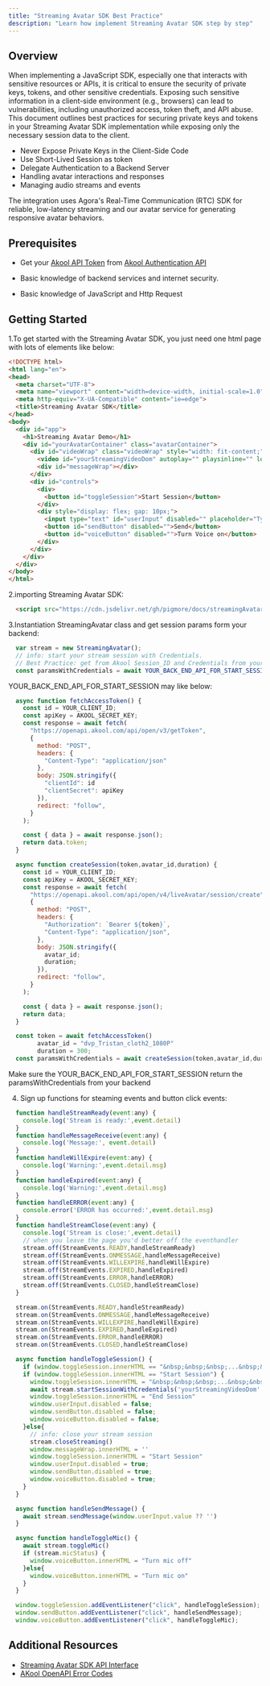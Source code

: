 ```yaml
---
title: "Streaming Avatar SDK Best Practice"
description: "Learn how implement Streaming Avatar SDK step by step"
---
```


## Overview

When implementing a JavaScript SDK, especially one that interacts with sensitive resources or APIs, it is critical to ensure the security of private keys, tokens, and other sensitive credentials. Exposing such sensitive information in a client-side environment (e.g., browsers) can lead to vulnerabilities, including unauthorized access, token theft, and API abuse. This document outlines best practices for securing private keys and tokens in your Streaming Avatar SDK implementation while exposing only the necessary session data to the client.

- Never Expose Private Keys in the Client-Side Code
- Use Short-Lived Session as token
- Delegate Authentication to a Backend Server
- Handling avatar interactions and responses
- Managing audio streams and events

The integration uses Agora's Real-Time Communication (RTC) SDK for reliable, low-latency streaming and our avatar service for generating responsive avatar behaviors.

## Prerequisites

- Get your [Akool API Token](https://www.akool.com) from [Akool Authentication API](/authentication/usage#get-the-token)

- Basic knowledge of backend services and internet security.

- Basic knowledge of JavaScript and Http Request

## Getting Started

1.To get started with the Streaming Avatar SDK, you just need one html page with lots of elements like below:

```html
<!DOCTYPE html>
<html lang="en">
<head>
  <meta charset="UTF-8">
  <meta name="viewport" content="width=device-width, initial-scale=1.0">
  <meta http-equiv="X-UA-Compatible" content="ie=edge">
  <title>Streaming Avatar SDK</title>
</head>
<body>
  <div id="app">
    <h1>Streaming Avatar Demo</h1>
    <div id="yourAvatarContainer" class="avatarContainer">
      <div id="videoWrap" class="videoWrap" style="width: fit-content;">
        <video id="yourStreamingVideoDom" autoplay="" playsinline="" loop=""></video>
        <div id="messageWrap"></div>
      </div>
      <div id="controls">
        <div>
          <button id="toggleSession">Start Session</button>
        </div>
        <div style="display: flex; gap: 10px;">
          <input type="text" id="userInput" disabled="" placeholder="Type anything to communicate with the avatar...">
          <button id="sendButton" disabled="">Send</button>
          <button id="voiceButton" disabled="">Turn Voice on</button>
        </div>
      </div>
    </div>
  </div>
</body>
</html>
```
2.importing Streaming Avatar SDK:

```html
  <script src="https://cdn.jsdelivr.net/gh/pigmore/docs/streamingAvatar-min.js"></script>
```

3.Instantiation StreamingAvatar class and get session params form your backend:

```js
  var stream = new StreamingAvatar();
  // info: start your stream session with Credentials.
  // Best Practice: get from Akool Session_ID and Credentials from your backend service.
  const paramsWithCredentials = await YOUR_BACK_END_API_FOR_START_SESSION()
```
<Tip> YOUR_BACK_END_API_FOR_START_SESSION may like below:</Tip>

```js
  async function fetchAccessToken() {
    const id = YOUR_CLIENT_ID;
    const apiKey = AKOOL_SECRET_KEY;
    const response = await fetch(
      "https://openapi.akool.com/api/open/v3/getToken",
      {
        method: "POST",
        headers: {
          "Content-Type": "application/json"
        },
        body: JSON.stringify({
          "clientId": id
          "clientSecret": apiKey
        }),
        redirect: "follow",
      }
    );

    const { data } = await response.json();
    return data.token;
  }

  async function createSession(token,avatar_id,duration) {
    const id = YOUR_CLIENT_ID;
    const apiKey = AKOOL_SECRET_KEY;
    const response = await fetch(
      "https://openapi.akool.com/api/open/v4/liveAvatar/session/create",
      {
        method: "POST",
        headers: {
          "Authorization": `Bearer ${token}`,
          "Content-Type": "application/json",
        },
        body: JSON.stringify({
          avatar_id;
          duration;
        }),
        redirect: "follow",
      }
    );

    const { data } = await response.json();
    return data;
  }

  const token = await fetchAccessToken()
        avatar_id = "dvp_Tristan_cloth2_1080P"
        duration = 300;
  const paramsWithCredentials = await createSession(token,avatar_id,duration)
```
<Note> Make sure the YOUR_BACK_END_API_FOR_START_SESSION return the paramsWithCredentials from your backend </Note>

4. Sign up functions for steaming events and button click events:

```js
  function handleStreamReady(event:any) {
    console.log('Stream is ready:',event.detail)
  }
  function handleMessageReceive(event:any) {
    console.log('Message:', event.detail)
  }
  function handleWillExpire(event:any) {
    console.log('Warning:',event.detail.msg)
  }
  function handleExpired(event:any) {
    console.log('Warning:',event.detail.msg)
  }
  function handleERROR(event:any) {
    console.error('ERROR has occurred:',event.detail.msg)
  }
  function handleStreamClose(event:any) {
    console.log('Stream is close:',event.detail)
    // when you leave the page you'd better off the eventhandler
    stream.off(StreamEvents.READY,handleStreamReady)
    stream.off(StreamEvents.ONMESSAGE,handleMessageReceive)
    stream.off(StreamEvents.WILLEXPIRE,handleWillExpire)
    stream.off(StreamEvents.EXPIRED,handleExpired)
    stream.off(StreamEvents.ERROR,handleERROR)
    stream.off(StreamEvents.CLOSED,handleStreamClose)
  }

  stream.on(StreamEvents.READY,handleStreamReady)
  stream.on(StreamEvents.ONMESSAGE,handleMessageReceive)
  stream.on(StreamEvents.WILLEXPIRE,handleWillExpire)
  stream.on(StreamEvents.EXPIRED,handleExpired)
  stream.on(StreamEvents.ERROR,handleERROR)
  stream.on(StreamEvents.CLOSED,handleStreamClose)

  async function handleToggleSession() {
    if (window.toggleSession.innerHTML == "&nbsp;&nbsp;&nbsp;...&nbsp;&nbsp;&nbsp;") return
    if (window.toggleSession.innerHTML == "Start Session") {
      window.toggleSession.innerHTML = "&nbsp;&nbsp;&nbsp;...&nbsp;&nbsp;&nbsp;"
      await stream.startSessionWithCredentials('yourStreamingVideoDom',paramsWithCredentials)
      window.toggleSession.innerHTML = "End Session"
      window.userInput.disabled = false;
      window.sendButton.disabled = false;
      window.voiceButton.disabled = false;
    }else{
      // info: close your stream session
      stream.closeStreaming()
      window.messageWrap.innerHTML = ''
      window.toggleSession.innerHTML = "Start Session"
      window.userInput.disabled = true;
      window.sendButton.disabled = true;
      window.voiceButton.disabled = true;
    }
  }

  async function handleSendMessage() {
    await stream.sendMessage(window.userInput.value ?? '')
  }

  async function handleToggleMic() {
    await stream.toggleMic()
    if (stream.micStatus) {
      window.voiceButton.innerHTML = "Turn mic off"
    }else{
      window.voiceButton.innerHTML = "Turn mic on"
    }
  }

  window.toggleSession.addEventListener("click", handleToggleSession);
  window.sendButton.addEventListener("click", handleSendMessage);
  window.voiceButton.addEventListener("click", handleToggleMic);
```

## Additional Resources
- [Streaming Avatar SDK API Interface](/implementation-guide/jssdk-api)
- [AKool OpenAPI Error Codes](/ai-tools-suite/live-avatar#response-code-description)
